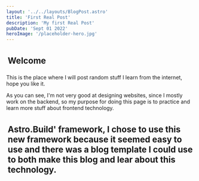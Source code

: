 ```yaml
---
layout: '../../layouts/BlogPost.astro'
title: 'First Real Post'
description: 'My first Real Post'
pubDate: 'Sept 01 2022'
heroImage: '/placeholder-hero.jpg'
---
```


<h2 style="font-size:1.6em;padding:4px;">Welcome</h2>

This is the place where I will post random stuff I learn from the internet, hope you like it.

As you can see, I'm not very good at designing websites, since I mostly work on the backend, so my purpose for doing this page is to practice
and learn more stuff about frontend technology.

<h2 style="font-size:1.6em;padding:4px;>Astro.Build</h2>

This site is made using the new '<a href="#">Astro.Build</a>' framework, I chose to use this new framework because it seemed easy to use and there
was a blog template I could use to both make this blog and lear about this technology.


<h2 tyle="font-size:1.6em;padding:4px;>What's next?</h2>

I still have lots of pending stuff for site to make it more usable. for this first iteration, I just focused on getting Astro, TailwindCSS & DaisyUI to
work together.